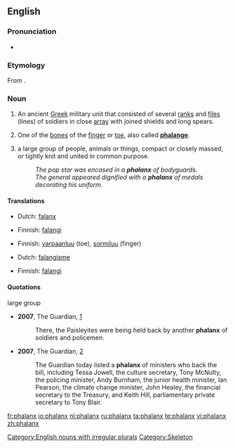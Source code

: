 {{see|Phalanx}}
{{wikipedia|dab=Phalanx}}
==English==

===Pronunciation===
* {{audio|en-us-phalanx.ogg|Audio (US)}}

===Etymology===
From {{etyl|grc|en}} {{term|φάλαγξ|tr=phalanks|lang=grc|sc=polytonic}}.

===Noun===
{{en-noun|es|pl2=phalanges}}

# {{italbrac|plural '''phalanxes'''}} An ancient [[Greek]] military unit that consisted of several [[rank]]s and [[file]]s (lines) of soldiers in close [[array]] with joined shields and long spears.
# {{italbrac|plural '''phalanges'''}} One of the [[bone]]s of the [[finger]] or [[toe]], also called '''[[phalange]]'''.
# {{italbrac|plural '''phalanxes'''}} a large group of people, animals or things, compact or closely massed, or tightly knit and united in common purpose.
#: ''The pop star was encased in a '''phalanx''' of bodyguards.''
#: ''The general appeared dignified with a '''phalanx''' of medals decorating his uniform.''

====Translations====
{{trans-top|ancient Greek military unit}}
* Dutch: [[falanx]]
{{trans-mid}}
* Finnish: [[falangi]]
{{trans-bottom}}

{{trans-top|finger or toe bone}}
* Finnish: [[varpaanluu]] (toe), [[sormiluu]] (finger)
{{trans-mid}}
{{trans-bottom}}

{{trans-top|large group of people}}
* Dutch: [[falangisme]]
{{trans-mid}}
* Finnish: [[falangi]]
{{trans-bottom}}

====Quotations====
;large group
* '''2007''', The Guardian, [http://www.guardian.co.uk/commentisfree/story/0,,2073710,00.html]
*: There, the Paisleyites were being held back by another '''phalanx''' of soldiers and policemen.
* '''2007''', The Guardian, [http://www.guardian.co.uk/freedom/Story/0,,2065311,00.html]
*: The Guardian today listed a '''phalanx''' of ministers who back the bill, including Tessa Jowell, the culture secretary, Tony McNulty, the policing minister, Andy Burnham, the junior health minister, Ian Pearson, the climate change minister, John Healey, the financial secretary to the Treasury, and Keith Hill, parliamentary private secretary to Tony Blair.

[[Category:English nouns with irregular plurals]]
[[Category:Skeleton]]

[[fr:phalanx]]
[[io:phalanx]]
[[nl:phalanx]]
[[ru:phalanx]]
[[ta:phalanx]]
[[te:phalanx]]
[[vi:phalanx]]
[[zh:phalanx]]